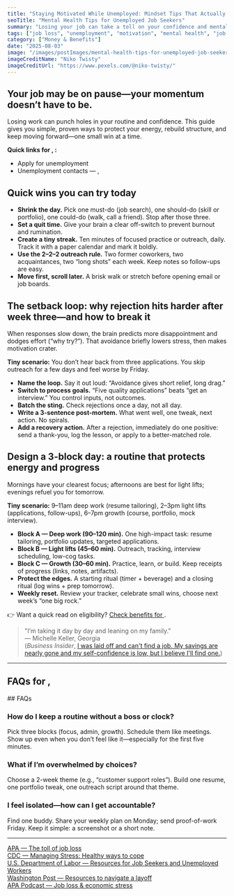 ```yaml
---
title: "Staying Motivated While Unemployed: Mindset Tips That Actually Work"
seoTitle: "Mental Health Tips for Unemployed Job Seekers"
summary: "Losing your job can take a toll on your confidence and mental health. Here are simple ways to stay motivated, focused, and emotionally strong while looking for your next opportunity."
tags: ["job loss", "unemployment", "motivation", "mental health", "job search"]
category: ["Money & Benefits"]
date: "2025-08-03"
image: "/images/postImages/mental-health-tips-for-unemployed-job-seekers.jpg"
imageCreditName: "Niko Twisty"
imageCreditUrl: "https://www.pexels.com/@niko-twisty/"
---
```


## Your job may be on pause—your momentum doesn’t have to be.

Losing work can punch holes in your routine and confidence. This guide gives you simple, proven ways to protect your energy, rebuild structure, and keep moving forward—one small win at a time.

<BenefitsCtaBanner />

<IfLocation>
<div className="not-prose my-12 p-4 rounded-xl border-[3px] bg-muted">
  <p className="mb-2"><strong>Quick links for <City/>, <State/>:</strong></p>
  <ul className="list-disc ml-5 space-y-1">
    <li><ResourceLink name="unemployment">Apply for unemployment</ResourceLink></li>
    <li><ResourceLink name="unemployment" field="contact">Unemployment contacts<IfLocation> — <City/>, <State/></IfLocation></ResourceLink></li>
  </ul>
</div>
</IfLocation>

## Quick wins you can try today

- **Shrink the day.** Pick one must-do (job search), one should-do (skill or portfolio), one could-do (walk, call a friend). Stop after those three.  
- **Set a quit time.** Give your brain a clear off-switch to prevent burnout and rumination.  
- **Create a tiny streak.** Ten minutes of focused practice or outreach, daily. Track it with a paper calendar and mark it boldly.  
- **Use the 2–2–2 outreach rule.** Two former coworkers, two acquaintances, two “long shots” each week. Keep notes so follow-ups are easy.  
- **Move first, scroll later.** A brisk walk or stretch before opening email or job boards.

## The setback loop: why rejection hits harder after week three—and how to break it

When responses slow down, the brain predicts more disappointment and dodges effort (“why try?”). That avoidance briefly lowers stress, then makes motivation crater.

**Tiny scenario:** You don’t hear back from three applications. You skip outreach for a few days and feel worse by Friday.

- **Name the loop.** Say it out loud: “Avoidance gives short relief, long drag.”  
- **Switch to process goals.** “Five quality applications” beats “get an interview.” You control inputs, not outcomes.  
- **Batch the sting.** Check rejections once a day, not all day.  
- **Write a 3-sentence post-mortem.** What went well, one tweak, next action. No spirals.  
- **Add a recovery action.** After a rejection, immediately do one positive: send a thank-you, log the lesson, or apply to a better-matched role.

## Design a 3-block day: a routine that protects energy and progress

Mornings have your clearest focus; afternoons are best for light lifts; evenings refuel you for tomorrow.

**Tiny scenario:** 9–11am deep work (resume tailoring), 2–3pm light lifts (applications, follow-ups), 6–7pm growth (course, portfolio, mock interview).

- **Block A — Deep work (90–120 min).** One high-impact task: resume tailoring, portfolio updates, targeted applications.  
- **Block B — Light lifts (45–60 min).** Outreach, tracking, interview scheduling, low-cog tasks.  
- **Block C — Growth (30–60 min).** Practice, learn, or build. Keep receipts of progress (links, notes, artifacts).  
- **Protect the edges.** A starting ritual (timer + beverage) and a closing ritual (log wins + prep tomorrow).  
- **Weekly reset.** Review your tracker, celebrate small wins, choose next week’s “one big rock.”

<IfLocation>
<div className="mt-3">👉 Want a quick read on eligibility? <a href="/tools/check-benefits" className="underline">Check benefits for <City/></a>.</div>
</IfLocation>

> "I’m taking it day by day and leaning on my family."  
> — Michelle Keller, Georgia  
(*Business Insider*, [I was laid off and can't find a job. My savings are nearly gone and my self-confidence is low, but I believe I'll find one.](https://www.businessinsider.com/laid-off-dream-role-cant-get-job-voice-engineer-2025-7))

---

<IfLocation>
  <h2>FAQs for <City/>, <State/></h2>
  <ResourceLink name="unemployment" field="faqs" />
</IfLocation>

<IfNoLocation>
## FAQs

### How do I keep a routine without a boss or clock?
Pick three blocks (focus, admin, growth). Schedule them like meetings. Show up even when you don’t feel like it—especially for the first five minutes.

### What if I’m overwhelmed by choices?
Choose a 2-week theme (e.g., “customer support roles”). Build one resume, one portfolio tweak, one outreach script around that theme.

### I feel isolated—how can I get accountable?
Find one buddy. Share your weekly plan on Monday; send proof-of-work Friday. Keep it simple: a screenshot or a short note.
</IfNoLocation>

---

<div className="references">
<a href="https://www.apa.org/monitor/2020/10/toll-job-loss" target="_blank" rel="noopener noreferrer">APA — The toll of job loss</a><br />
<a href="https://www.cdc.gov/mental-health/living-with/index.html" target="_blank" rel="noopener noreferrer">CDC — Managing Stress: Healthy ways to cope</a><br />
<a href="https://www.dol.gov/general/audience/aud-unemployed" target="_blank" rel="noopener noreferrer">U.S. Department of Labor — Resources for Job Seekers and Unemployed Workers</a><br />
<a href="https://www.washingtonpost.com/technology/2024/laid-off-advice-job-search-tips-layoffs/" target="_blank" rel="noopener noreferrer">Washington Post — Resources to navigate a layoff</a><br />
<a href="https://www.apa.org/news/podcasts/speaking-of-psychology/job-loss-economic-stress" target="_blank" rel="noopener noreferrer">APA Podcast — Job loss & economic stress</a>
</div>